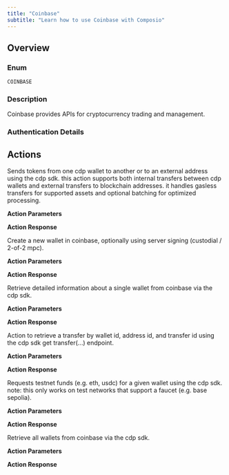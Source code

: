 ```yaml
---
title: "Coinbase"
subtitle: "Learn how to use Coinbase with Composio"
---
```



## Overview

### Enum
`COINBASE`

### Description
Coinbase provides APIs for cryptocurrency trading and management.

### Authentication Details

<Accordion title="API_KEY">
<ParamField path="api_key" type="string" required={true}>
</ParamField>

<ParamField path="api_secret" type="string" required={true}>
</ParamField>

</Accordion>


## Actions

<AccordionGroup>
<Accordion title="COINBASE_SEND_TOKENS">
Sends tokens from one cdp wallet to another or to an external address using the cdp sdk. this action supports both internal transfers between cdp wallets and external transfers to blockchain addresses. it handles gasless transfers for supported assets and optional batching for optimized processing.

**Action Parameters**

<ParamField path="source_wallet_id" type="string" required={true}>
</ParamField>

<ParamField path="destination_wallet_id" type="string">
</ParamField>

<ParamField path="external_address" type="string">
</ParamField>

<ParamField path="asset_symbol" type="string" required={true}>
</ParamField>

<ParamField path="amount" type="number" required={true}>
</ParamField>

<ParamField path="gasless" type="boolean">
</ParamField>

<ParamField path="skip_batching" type="boolean">
</ParamField>

<ParamField path="seed" type="string">
</ParamField>


**Action Response**

<ParamField path="data" type="object">
</ParamField>

<ParamField path="successful" type="boolean">
</ParamField>

<ParamField path="error" type="">
</ParamField>

</Accordion>

<Accordion title="COINBASE_CREATE_WALLET">
Create a new wallet in coinbase, optionally using server signing (custodial / 2-of-2 mpc).

**Action Parameters**

<ParamField path="network_id" type="string" default="base-sepolia">
</ParamField>

<ParamField path="use_server_signer" type="boolean">
</ParamField>


**Action Response**

<ParamField path="data" type="object">
</ParamField>

<ParamField path="successful" type="boolean">
</ParamField>

<ParamField path="error" type="">
</ParamField>

</Accordion>

<Accordion title="COINBASE_GET_WALLET_INFO">
Retrieve detailed information about a single wallet from coinbase via the cdp sdk.

**Action Parameters**

<ParamField path="wallet_id" type="string" required={true}>
</ParamField>


**Action Response**

<ParamField path="data" type="object">
</ParamField>

<ParamField path="successful" type="boolean">
</ParamField>

<ParamField path="error" type="">
</ParamField>

</Accordion>

<Accordion title="COINBASE_CHECK_TRANSFER">
Action to retrieve a transfer by wallet id, address id, and transfer id using the cdp sdk get transfer(...) endpoint.

**Action Parameters**

<ParamField path="wallet_id" type="string" required={true}>
</ParamField>

<ParamField path="address_id" type="string" required={true}>
</ParamField>

<ParamField path="transfer_id" type="string" required={true}>
</ParamField>


**Action Response**

<ParamField path="data" type="object">
</ParamField>

<ParamField path="successful" type="boolean">
</ParamField>

<ParamField path="error" type="">
</ParamField>

</Accordion>

<Accordion title="COINBASE_COINBASE_FAUCET">
Requests testnet funds (e.g. eth, usdc) for a given wallet using the cdp sdk. note: this only works on test networks that support a faucet (e.g. base sepolia).

**Action Parameters**

<ParamField path="wallet_id" type="string" required={true}>
</ParamField>

<ParamField path="asset_id" type="string">
</ParamField>


**Action Response**

<ParamField path="data" type="object">
</ParamField>

<ParamField path="successful" type="boolean">
</ParamField>

<ParamField path="error" type="">
</ParamField>

</Accordion>

<Accordion title="COINBASE_LIST_WALLETS">
Retrieve all wallets from coinbase via the cdp sdk.

**Action Parameters**



**Action Response**

<ParamField path="data" type="object">
</ParamField>

<ParamField path="successful" type="boolean">
</ParamField>

<ParamField path="error" type="">
</ParamField>

</Accordion>

</AccordionGroup>
